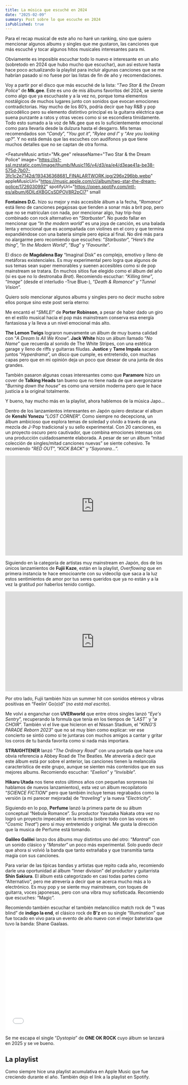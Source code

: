 ```yaml
---
title: La música que escuché en 2024
date: "2025-02-09"
summary: Post sobre lo que escuche en 2024
isPublished: true
---
```



Para el recap musical de este año no haré un ranking, sino que quiero mencionar algunos albums y singles que me gustaron, las canciones que más escuché y tocar algunos hitos musicales interesantes para mi.

Obviamente es imposible escuchar todo lo nuevo e interesante en un año (sobretodo en 2024 que hubo mucho que escuchar), aun así estuve hasta hace poco actualizando la playlist para incluir algunas canciones que se me habrían pasado si no fuese por las listas de fin de año y recomendaciones.

Voy a partir por el disco que más escuché de la lista: “*Two Star & the Dream Police*” de **Mk.gee**. Este es uno de mis álbums favoritos del 2024, se siente como algo que ya escuchaste y a la vez no, porque toma elementos nostálgicos de muchos lugares junto con sonidos que evocan emociones contradictorias. Hay mucho de los 80’s, podría decir que hay R&B y pop psicodélico pero su elemento distintivo principal es la guitarra eléctrica que suena punzante a ratos y otras veces como si se escondiera tímidamente. Todo esto sumado a la voz de Mk.gee que es lo suficientemente emocional como para llevarla desde la dulzura hasta el desgarro. Mis temas recomendados son “*Candy*”, “*You got it*”, “*Rylee and I*” y “*Are you looking up?*”. Y no está demás que las escuches con audífonos ya que tiene muchos detalles que no se captan de otra forma.

<FeatureMusic
  artist="Mk.gee"
  releaseName="Two Star & the Dream Police"
  image="https://is1-ssl.mzstatic.com/image/thumb/Music116/v4/d3/ea/e4/d3eae41a-be38-575d-7b07-3fc1c2e7142d/193436368681_FINALARTWORK.jpg/296x296bb.webp"
  appleMusicUrl="https://music.apple.com/cl/album/two-star-the-dream-police/1726030992"
  spotifyUrl="https://open.spotify.com/intl-es/album/6DlLdXBGCsSDPOV8R2pCl7"
  small
>
</FeatureMusic>

**Fontaines D.C.** hizo su mejor y más accesible álbum a la fecha, “*Romance*” está lleno de canciones pegajosas que tienden a sonar más a brit pop, pero que no se matriculan con nada, por mencionar algo, hay trip-hop combinado con rock alternativo en “*Starbuster*”. No puedo fallar en mencionar que “*In the modern world*” es una joya de canción, es una balada lenta y emocional que es acompañada con violines en el coro y que termina expandiéndose con una batería simple pero épica al final. No diré más para no alargarme pero recomiendo que escuches: “*Starbuster*”, “*Here’s the thing*”, “*In the Modern World*”, “*Bug*” y “*Favourite*”.

<FeatureMusic
  artist="Fontaines D.C."
  releaseName="Romance"
  image="https://is1-ssl.mzstatic.com/image/thumb/Video221/v4/ba/2d/5c/ba2d5c78-71df-cdf1-1922-bf19f69c862b/Job6c514ef7-0ed3-4c65-83f1-c5dcf4cf8568-166199133-PreviewImage_Preview_Image_Intermediate_nonvideo_sdr_323009891_1739471125-Time1712951641467.png/296x296bb.webp"
  appleMusicUrl="https://music.apple.com/cl/album/romance/1737990072"
  spotifyUrl="https://open.spotify.com/intl-es/album/287QQ922OsJYh8aFNGdJG5"
  small
/>

El disco de **Magdalena Bay** “Imaginal Disk” es complejo, emotivo y lleno de metáforas existenciales. Es muy experimental pero logra que algunos de sus temas sean super memorables y suenen accesibles como si de pop mainstream se tratara. En muchos sitios fue elegido como el álbum del año (si es que no lo destronaba *Brat*). Recomiendo escuchar: “*Killing time*”, “*Image*” (desde el interludio -True Blue-), “*Death & Romance*” y “*Tunnel Vision*”.

<FeatureMusic
  artist="Magdalena Bay"
  releaseName="Imaginal Disk"
  image="https://is1-ssl.mzstatic.com/image/thumb/Video221/v4/1d/6c/e3/1d6ce341-e033-83a1-9acb-6d722ac15a08/Job7fce176d-b27c-4dd2-a06a-5f8ed4308561-171078609-PreviewImage_preview_image_nonvideo_sdr-Time1719854442314.png/296x296bb.webp"
  appleMusicUrl="https://music.apple.com/cl/album/imaginal-disk/1751414757"
  spotifyUrl="https://open.spotify.com/intl-es/album/4HTy9WFTYooRjE9giTmzAF"
  small
/>

Quiero solo mencionar algunos albums y singles pero no decir mucho sobre ellos porque sino este post sería eterno:

Me encantó el “*SMILE!*” de **Porter Robinson**, a pesar de haber dado un giro en el estilo musical hacia el pop más mainstream conserva esa energía fantasiosa y la lleva a un nivel emocional más alto.

**The Lemon Twigs** lograron nuevamente un álbum de muy buena calidad con “*A Dream Is All We Know*”. **Jack White** hizo un álbum llamado “*No Name*” que recuerda al sonido de The White Stripes, con una estética garage y lleno de riffs y guitarras filudas. **Justice** y **Tame Impala** sacaron juntos “*Hyperdrama*”, un disco que cumple, es entretenido, con muchas capas pero que en mi opinión deja un poco que desear de una junta de dos grandes.

También pasaron algunas cosas interesantes como que **Paramore** hizo un cover de **Talking Heads** tan bueno que no tiene nada de que avergonzarse “*Burning down the house*” es como una versión moderna pero que le hace justicia a la original totalmente.

Y bueno, hay mucho más en la playlist, ahora hablemos de la música Japo…

Dentro de los lanzamientos interesantes en Japón quiero destacar el album de **Kenshi Yonezu** “*LOST CORNER*”. Como siempre no decepciona, un álbum ambicioso que explora temas de soledad y olvido a través de una mezcla de J-Pop tradicional y su sello experimental. Con 20 canciones, es un proyecto oscuro pero cautivador, que combina emociones intensas con una producción cuidadosamente elaborada. A pesar de ser un álbum “mitad colección de singles/mitad canciones nuevas” se siente cohesivo. Te recomiendo “*RED OUT*”, “*KICK BACK*” y “*Sayonara…*”.

<iframe width="560" height="315" src="https://www.youtube.com/embed/M2cckDmNLMI?si=yADeTVFRXLRZjp4K" title="YouTube video player" frameborder="0" allow="accelerometer; autoplay; clipboard-write; encrypted-media; gyroscope; picture-in-picture; web-share" referrerpolicy="strict-origin-when-cross-origin" allowfullscreen></iframe>

Siguiendo en la categoría de artistas muy mainstream en Japón, dos de los únicos lanzamientos de **Fujii Kaze**, están en la playlist, *Overflowing* que en primera instancia te hace emocioanrte con su videoclip que saca a la luz estos sentimientos de amor por tus seres queridos que ya no están y a la vez la gratitud por haberlos tenido contigo. 

<iframe width="560" height="315" src="https://www.youtube.com/embed/ptiK8U4WlSc?si=TdUXG4pjI2SJOJsr" title="YouTube video player" frameborder="0" allow="accelerometer; autoplay; clipboard-write; encrypted-media; gyroscope; picture-in-picture; web-share" referrerpolicy="strict-origin-when-cross-origin" allowfullscreen></iframe>

Por otro lado, Fujii también hizo un summer hit con sonidos etéreos y vibras positivas en “Feelin’ Go(o)d” (*no está mal escrito*).

Me volví a enganchar con **UVERworld** que entre otros singles lanzó “*Eye's Sentry*”, recuperando la formula que tenía en los tiempos de “*LAST*˝ y “*ø CHOIR*”. También vi el live que hicieron en el Nissan Stadium, el "_KING'S PARADE Reborn 2023_" que no sé muy bien como explicar: ver ese concierto se sintió como si te juntaras con muchos amigos a cantar y gritar los coros de tu banda favorita como si nada más importara.

<FeatureMusic
  artist="UVERworld"
  releaseName="Eye's Sentry"
  image="https://is1-ssl.mzstatic.com/image/thumb/Music112/v4/60/3d/e3/603de32e-415e-5330-4a2e-30de740407dc/4547366673951.jpg/296x296bb.webp"
  appleMusicUrl="https://music.apple.com/cl/album/eyes-sentry/1731959363?i=1731959374"
  spotifyUrl="https://open.spotify.com/intl-es/album/7eQ7opjUTYoo92d4Ix5jtZ"
  small
/>

**STRAIGHTENER** lanzó “*The Ordinary Road*” con una portada que hace una obvia referencia a Abbey Road de The Beatles. Me atrevería a decir que este álbum está por sobre el anterior, las canciones tienen la melancolía característica de este grupo, aunque se sienten más contenidos que en sus mejores albums. Recomiendo escuchar: “*Exelion*” y “*Invisible*”.

**Hikaru Utada** nos tiene estos últimos años con pequeñas sorpresas (si hablamos de nuevos lanzamientos), esta vez un álbum recopilatorio “*SCIENCE FICTION*” pero que también incluye temas regrabados como la versión (a mi parecer mejorada) de “*traveling*” y la nueva “*Electricity*”.

Siguiendo en lo pop, **Perfume** lanzó la primera parte de su álbum conceptual “Nebula Romance”. Su productor Yasutaka Nakata otra vez no logró un proyecto impecable en la mezcla (sobre todo con las voces en “*Cosmic Treat*”) pero si muy entretenido y original. Me gusta la dirección que la musica de Perfume está tomando.

**Galileo Galilei** lanzo dos álbums muy distintos uno del otro: “*Mantral*” con un sonido clásico y “*Manster*” un poco más experimental. Solo puedo decir que ahora si volvió la banda que tanto extrañaba y que transmitía tanta magia con sus canciones.

Para variar de las típicas bandas y artistas que repito cada año, recomiendo darle una oportunidad al álbum “Inner division” del productor y guitarrista **Shin Sakiura**. El álbum está categorizado en casi todas partes como “Alternativo”, pero me atrevería a decir que se acerca mucho más a lo electrónico. Es muy pop y se siente muy mainstream, con toques de guitarra, voces japonesas, pero con una vibra muy sofisticada. Recomiendo que escuches: “Magic”.

Recomiendo también escuchar el también melancólico match rock de “I was blind” de **indigo la end**, el clásico rock de **B’z** en su single “Illumination” que fue tocado en vivo para un evento de año nuevo con el mejor baterista que tuvo la banda: Shane Gaalaas.

<iframe width="560" height="315" src="//player.bilibili.com/player.html?isOutside=true&aid=113747628662738&bvid=BV1tu6HYmEXL&cid=27631223259&p=1&autoplay=0" scrolling="no" border="0" frameborder="no" framespacing="0" allowfullscreen="true"></iframe>

Se me escapa el single “*Dystopia*” de **ONE OK ROCK** cuyo álbum se lanzará en 2025 y se ve bueno.

## La playlist

Como siempre hice una playlist acumulativa en Apple Music que fue creciendo durante el año. También dejo el link a la playlist en Spotify.